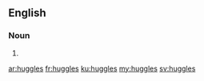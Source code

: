 ==English==

===Noun===
{{head|en}}

# {{plural of|huggle}}

[[ar:huggles]]
[[fr:huggles]]
[[ku:huggles]]
[[my:huggles]]
[[sv:huggles]]